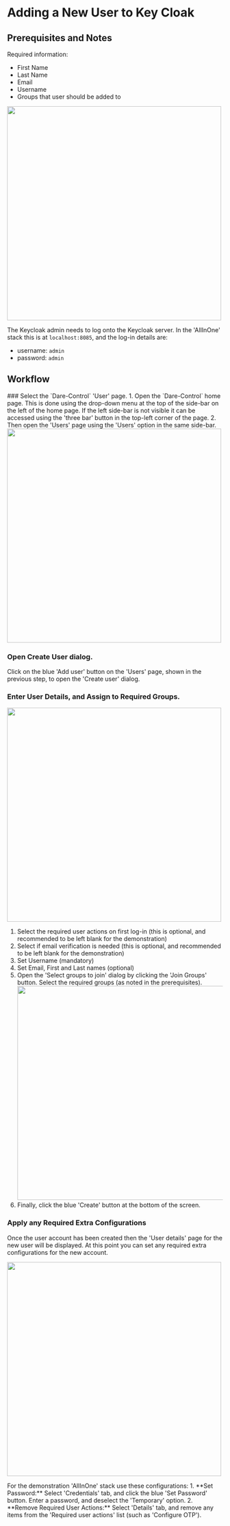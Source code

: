 
# Adding a New User to Key Cloak

## Prerequisites and Notes

Required information:
- First Name
- Last Name
- Email
- Username
- Groups that user should be added to

<img src="/images/KeyCloak_LoginPage.png" width="500"></img>

The Keycloak admin needs to log onto the Keycloak server.
In the 'AllInOne' stack this is at `localhost:8085`,
and the log-in details are:
- username: `admin`
- password: `admin`

## Workflow

<Steps>
### Select the `Dare-Control` 'User' page.
1. Open the `Dare-Control` home page.
This is done using the drop-down menu
at the top of the side-bar on the left of the home page.
If the left side-bar is not visible it can be accessed 
using the 'three bar' button in the top-left corner of the page.
2. Then open the 'Users' page using the 'Users' option in the same side-bar.
<img src="/images/KeyCloak_DareControlUserPage.png" width="500"></img>

### Open Create User dialog.
Click on the blue 'Add user' button on the 'Users' page, shown in the previous step, 
to open the 'Create user' dialog.

### Enter User Details, and Assign to Required Groups.
<img src="/images/KeyCloak_DareControlCreateUser.png" width="500"></img>
1. Select the required user actions on first log-in
(this is optional, and recommended to be left blank for the demonstration)
2. Select if email verification is needed
(this is optional, and recommended to be left blank for the demonstration)
3. Set Username (mandatory)
4. Set Email, First and Last names (optional)
5. Open the 'Select groups to join' dialog by clicking the 'Join Groups' button.
Select the required groups (as noted in the prerequisites).
<img src="/images/KeyCloak_DareControlCreateUserSelectGroups.png" width="500"></img>
6. Finally, click the blue 'Create' button at the bottom of the screen.

### Apply any Required Extra Configurations

Once the user account has been created then
the 'User details' page for the new user will be displayed.
At this point you can set any required extra configurations for the new account.

<img src="/images/KeyCloak_ChangeUserDetails.png" width="500"></img>

<Callout>
For the demonstration 'AllInOne' stack use these configurations:
1. **Set Password:** Select 'Credentials' tab, and click the blue 'Set Password' button.
Enter a password, and deselect the 'Temporary' option.
2. **Remove Required User Actions:** Select 'Details' tab,
and remove any items from the 'Required user actions' list (such as 'Configure OTP').
</Callout>

</Steps>